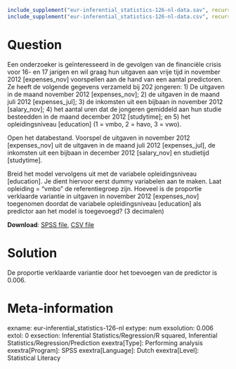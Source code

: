 ```{r, echo = FALSE, results = "hide"}
include_supplement("eur-inferential_statistics-126-nl-data.sav", recursive = TRUE)
include_supplement("eur-inferential_statistics-126-nl-data.csv", recursive = TRUE)
```

Question
========
Een onderzoeker is geïnteresseerd in de gevolgen van de financiële crisis voor 16- en 17 jarigen en wil graag hun uitgaven aan vrije tijd in november 2012 [expenses_nov] voorspellen aan de hand van een aantal predictoren. Ze heeft de volgende gegevens verzameld bij 202 jongeren: 1) De uitgaven in de maand november 2012 [expenses_nov]; 2) de uitgaven in de maand juli 2012 [expenses_jul]; 3) de inkomsten uit een bijbaan in november 2012 [salary_nov]; 4) het aantal uren dat de jongeren gemiddeld aan hun studie besteedden in de maand december 2012 [studytime]; en 5) het opleidingsniveau [education] (1 = vmbo, 2 = havo, 3 = vwo). 

Open het databestand. Voorspel de uitgaven in november 2012 [expenses_nov] uit de uitgaven in de maand juli 2012 [expenses_jul], de inkomsten uit een bijbaan in december 2012 [salary_nov] en studietijd [studytime]. 

Breid het model vervolgens uit met de variabele opleidingsniveau [education]. Je dient hiervoor eerst dummy variabelen aan te maken. Laat opleiding = “vmbo” de referentiegroep zijn. Hoeveel is de proportie verklaarde variantie in uitgaven in november 2012 [expenses_nov] toegenomen doordat de variabele opleidingsniveau [education] als predictor aan het model is toegevoegd? (3 decimalen)

**Download**: [SPSS file](eur-inferential_statistics-126-nl-data.sav), [CSV file](eur-inferential_statistics-126-nl-data.csv)


Solution
========
De proportie verklaarde variantie door het toevoegen van de predictor is 0.006.


Meta-information
================
exname: eur-inferential_statistics-126-nl
extype: num
exsolution: 0.006
extol: 0
exsection: Inferential Statistics/Regression/R squared, Inferential Statistics/Regression/Prediction
exextra[Type]: Performing analysis
exextra[Program]: SPSS
exextra[Language]: Dutch
exextra[Level]: Statistical Literacy